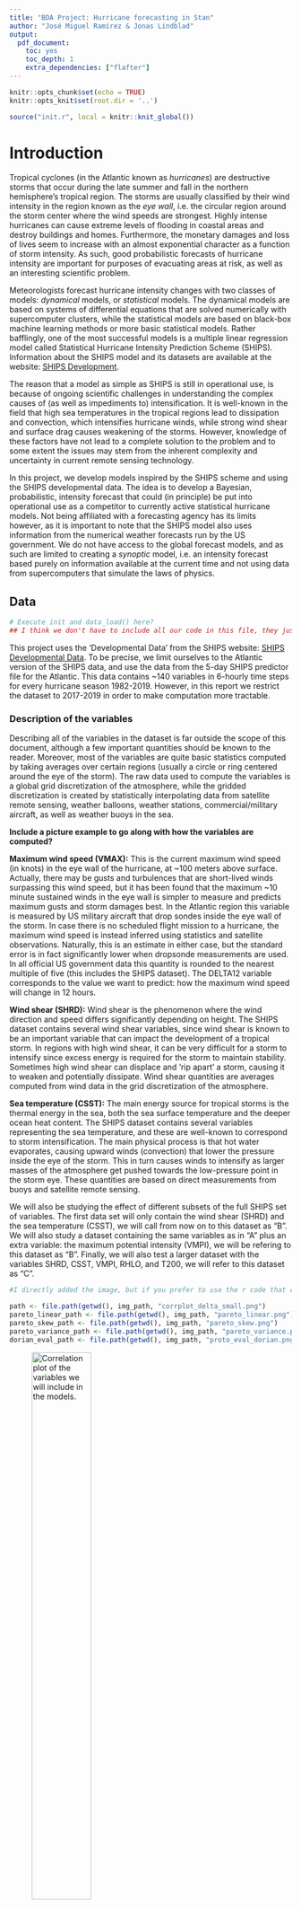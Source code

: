 ```yaml
---
title: "BDA Project: Hurricane forecasting in Stan"
author: "José Miguel Ramírez & Jonas Lindblad"
output: 
  pdf_document: 
    toc: yes
    toc_depth: 1
    extra_dependencies: ["flafter"]
---
```


```r
knitr::opts_chunk$set(echo = TRUE)
knitr::opts_knit$set(root.dir = '..')
```

```r
source("init.r", local = knitr::knit_global())
```

# Introduction

Tropical cyclones (in the Atlantic known as *hurricanes*) are destructive storms that occur during the late summer and fall in the northern hemisphere's tropical region. The storms are usually classified by their wind intensity in the region known as the *eye wall*, i.e. the circular region around the storm center where the wind speeds are strongest. Highly intense hurricanes can cause extreme levels of flooding in coastal areas and destroy buildings and homes. Furthermore, the monetary damages and loss of lives seem to increase with an almost exponential character as a function of storm intensity. As such, good probabilistic forecasts of hurricane intensity are important for purposes of evacuating areas at risk, as well as an interesting scientific problem.

Meteorologists forecast hurricane intensity changes with two classes of models: *dynamical* models, or *statistical* models. The dynamical models are based on systems of differential equations that are solved numerically with supercomputer clusters, while the statistical models are based on black-box machine learning methods or more basic statistical models. Rather bafflingly, one of the most successful models is a multiple linear regression model called Statistical Hurricane Intensity Prediction Scheme (SHIPS). Information about the SHIPS model and its datasets are available at the website: [SHIPS Development](http://rammb.cira.colostate.edu/research/tropical_cyclones/ships/index.asp). 

The reason that a model as simple as SHIPS is still in operational use, is because of ongoing scientific challenges in understanding the complex causes of (as well as impediments to) intensification. It is well-known in the field that high sea temperatures in the tropical regions lead to dissipation and convection, which intensifies hurricane winds, while strong wind shear and surface drag causes weakening of the storms. However, knowledge of these factors have not lead to a complete solution to the problem and to some extent the issues may stem from the inherent complexity and uncertainty in current remote sensing technology.

In this project, we develop models inspired by the SHIPS scheme and using the SHIPS developmental data. The idea is to develop a Bayesian, probabilistic, intensity forecast that could (in principle) be put into operational use as a competitor to currently active statistical hurricane models. Not being affiliated with a forecasting agency has its limits however, as it is important to note that the SHIPS model also uses information from the numerical weather forecasts run by the US government. We do not have access to the global forecast models, and as such are limited to creating a *synoptic* model, i.e. an intensity forecast based purely on information available at the current time and not using data from supercomputers that simulate the laws of physics.

## Data

```r
# Execute init and data_load() here?
## I think we don't have to include all our code in this file, they just want a pdf explaining the steps
```

This project uses the 'Developmental Data' from the SHIPS website: [SHIPS Developmental Data](http://rammb.cira.colostate.edu/research/tropical_cyclones/ships/developmental_data.asp). To be precise, we limit ourselves to the Atlantic version of the SHIPS data, and use the data from the 5-day SHIPS predictor file for the Atlantic. This data contains ~140 variables in 6-hourly time steps for every hurricane season 1982-2019. However, in this report we restrict the dataset to 2017-2019 in order to make computation more tractable.

### Description of the variables

Describing all of the variables in the dataset is far outside the scope of this document, although a few important quantities should be known to the reader. Moreover, most of the variables are quite basic statistics computed by taking averages over certain regions (usually a circle or ring centered around the eye of the storm). The raw data used to compute the variables is a global grid discretization of the atmosphere, while the gridded discretization is created by statistically interpolating data from satellite remote sensing, weather balloons, weather stations, commercial/military aircraft, as well as weather buoys in the sea.

**Include a picture example to go along with how the variables are computed?**

**Maximum wind speed (VMAX):** This is the current maximum wind speed (in knots) in the eye wall of the hurricane, at ~100 meters above surface. Actually, there may be gusts and turbulences that are short-lived winds surpassing this wind speed, but it has been found that the maximum ~10 minute sustained winds in the eye wall is simpler to measure and predicts maximum gusts and storm damages best. In the Atlantic region this variable is measured by US military aircraft that drop sondes inside the eye wall of the storm. In case there is no scheduled flight mission to a hurricane, the maximum wind speed is instead inferred using statistics and satellite observations. Naturally, this is an estimate in either case, but the standard error is in fact significantly lower when dropsonde measurements are used. In all official US government data this quantity is rounded to the nearest multiple of five (this includes the SHIPS dataset). The DELTA12 variable corresponds to the value we want to predict: how the maximum wind speed will change in 12 hours.

**Wind shear (SHRD):** Wind shear is the phenomenon where the wind direction and speed differs significantly depending on height. The SHIPS dataset contains several wind shear variables, since wind shear is known to be an important variable that can impact the development of a tropical storm. In regions with high wind shear, it can be very difficult for a storm to intensify since excess energy is required for the storm to maintain stability. Sometimes high wind shear can displace and 'rip apart' a storm, causing it to weaken and potentially dissipate. Wind shear quantities are averages computed from wind data in the grid discretization of the atmosphere.

**Sea temperature (CSST):** The main energy source for tropical storms is the thermal energy in the sea, both the sea surface temperature and the deeper ocean heat content. The SHIPS dataset contains several variables representing the sea temperature, and these are well-known to correspond to storm intensification. The main physical process is that hot water evaporates, causing upward winds (convection) that lower the pressure inside the eye of the storm. This in turn causes winds to intensify as larger masses of the atmosphere get pushed towards the low-pressure point in the storm eye. These quantities are based on direct measurements from buoys and satellite remote sensing.

We will also be studying the effect of different subsets of the full SHIPS set of variables. The first data set will only contain the wind shear (SHRD) and the sea temperature (CSST), we will call from now on to this dataset as "B". We will also study a dataset containing the same variables as in "A" plus an extra variable: the maximum potential intensity (VMPI), we will be refering to this dataset as "B". Finally, we will also test a larger dataset with the variables SHRD, CSST, VMPI, RHLO, and T200, we will refer to this dataset as "C".

```r
#I directly added the image, but if you prefer to use the r code that creates the image, that's fine with me

path <- file.path(getwd(), img_path, "corrplot_delta_small.png")
pareto_linear_path <- file.path(getwd(), img_path, "pareto_linear.png")
pareto_skew_path <- file.path(getwd(), img_path, "pareto_skew.png")
pareto_variance_path <- file.path(getwd(), img_path, "pareto_variance.png")
dorian_eval_path <- file.path(getwd(), img_path, "proto_eval_dorian.png")
```

![Correlation plot of the variables we will include in the models.](`r path`){width=50%}


### Prior work with the data

Although the data is publicly available with no restrictions, not much work using it can be found. This may be because of the lack of general interest in meteorology or possibly the poor state of the documentation. The authors of this report are not aware of any other work with this data apart from scientific publications by the American researchers involved in the SHIPS model development. The bulk of this research is available at the SHIPS website: [SHIPS Model References](http://rammb.cira.colostate.edu/research/tropical_cyclones/ships/references.asp).

### Brief explanation of chosen variables

* **INCV**: intensity change from last time period to current time
* **LAT/LON**: latitude/longitude coordinates
* **CSST**: (climatological) sea surface temperature
* **U200**: longitudal component of jet winds at 200 mb height
* **RHLO**: relative humidity at low altitude (~850 mb)
* **RHMD**: relative humidity at medium altitude (~500 mb)
* **REFC**: rotational eddy flux convergence (don't ask)
* **G250**: temperature gradient caused by the storm, at 250 mb
* **T150**: air temperature at 150 mb
* **T200**: air temperature at 200 mb
* **SHRD**: wind shear between 850 mb and 200 mb heights
* **VVAV**: the vertical wind near sea surface (convection)
* **VMPI**: a variable from Potential Intensity theory; theoretically representing the maximum physically possible wind intensity that the storm could achieve in ideal conditions

\newpage

# Modelling

In this project we studied three different model structures with different variable selections. Drawing inspiration from the US government SHIPS model, all of our models are some variation of linear regression. 

## Description of the models

### Linear regression

The first model is the simplest possible case - just a linear regression model. The mathematical statement of the model is as follows, where we let $N$ denote the number of regression parameters.

$$ y_{i} \sim \mathcal{N}(\alpha + X_i \cdot\beta_{N-1}, \sigma), \ i=1,\dots,r, $$
where we let $X_i$ denote the $i$:th row of the data, $\beta_{N-1}$ is an $N-1$-dimensional parameter vector, and $r$ is the number of observations (rows) in the data. The inference is done on the parameters $\alpha , \beta, \sigma.$ They are given the following (weak) prior distributions.

$$\begin{bmatrix} \alpha_0 \\ \beta_{N-1,0} \end{bmatrix} \sim \mathcal{N}(\mathbf{0}_N, 10 \cdot \mathbf{I}_N), \sigma_0 \sim \textrm{Inv-}\chi^2(\tfrac{1}{10}) .$$
The Stan code for this model is the following one:
```r
writeLines(readLines("models/linear.stan"))
```

We run this model with 4 chains for 4000 iterations using 2000 as warm-up. We used the datasets "A", "B", and "C", and for all of them, the ESS is always higher than 100, and the $\hat{R}$ values approximated to 1.0 for each parameter, which means that we run enough iterations to reach convergence. If this was not the case and the $\hat{R}$ ratios were higher than 1, the chains would not be sampling from the same part of the parameter space and we would need either to increase the number of iterations or to edit the proposal distribution. The definition of $\hat{R}$ that we used can be found [here](https://arxiv.org/abs/1903.08008). 


### Skew-regression

The second model is a variation of the first, where instead of a normal distribution around the regression line, a skew-normal distribution is used. This probability distribution has different properties, making computation a bit less efficient, but there are scientific reasons to believe that a skew towards higher intensity changes would be a better fit. The model is summarized in mathematical language as follows.

$$ y_{i} \sim \textrm{SkewNormal}(\alpha + X_i \cdot\beta_{N-1}, \sigma, \psi), \ \ i=1,\dots,r, $$
where we use the same conventions as in the linear model. The priors of the parameters are given below.
$$\begin{bmatrix} \alpha_0 \\ \beta_{N-1,0} \end{bmatrix} \sim \mathcal{N}(\mathbf{0}_N, 10 \cdot \mathbf{I}_N), \sigma_0 \sim \textrm{Inv-}\chi^2(\tfrac{1}{10}) , \ \psi_0 \sim \mathcal{N}(0,1) .$$
We run this model for the same number of iterations as before: 4000 using with 2000 as warm-up, the same number of chains: 4, and the same datasets: "A", "B", and "C". But in this case we also increased the maximum tree depth to 15. Convergence was also reached in all these cases, as all $\hat{R}$ values approximated to 1.0 and all ESS were higher than 100.


### Regression with changing variance

This is another variation of the linear regression model. In this model there is also a regression variance dependence on the wind intensity $V_{max}.$ This somewhat justified, since very extreme values of $V_{max}$ lead to volatile situations where the evolution of the storm can be difficult to predict even for the best forecasting agencies. There are also relatively few cases of high $V_{max}$ since every storm starts out weak, but only a few evolve to be high-category hurricanes. 

This model is declared in mathematical notation as follows:

$$ y_{i} \sim \mathcal{N}(\alpha + X_i \cdot\beta_{N-1}, \sigma + \gamma\vert V_{max,i} \vert ), \ i=1,\dots,r, $$
where, again, we use the same notation as before and let $V_{max,i}$ denote the $V_{max}$-value of the $i$:th row. Note the absolute value function in the variance section; this statement is used to ensure that the variance remains positive. The parameters are given the priors listed below.

$$\begin{bmatrix} \alpha_0 \\ \beta_{N-1,0} \end{bmatrix} \sim \mathcal{N}(\mathbf{0}_N, 10 \cdot \mathbf{I}_N), \ \sigma_0 \sim \textrm{Inv-}\chi^2(\tfrac{1}{10}), \ \gamma_0 \sim \Gamma(1,1) .$$
To execute this model we used 4 chains, 4000 iterations with half of them as warm-up and a maximum tree depth of 15. We checked the $\hat{R}$ values for the three variable combinations ("A", "B", and "C"), and all of them approximated to 1.0, so we can state that the chains converged in the three cases. Moreover ESS is always high enough.


## Models Comparison

We assessed the models using leave-one-out cross-validation (LOO-CV) to do further comparisons, and we used the r package _loo_ for using PSIS-LOO as method to approximate the exact LOO given the posterior samples.

The PSIS-LOO elpd for the basic linear model using data "A" is -1636.0 with 9 as effective number of parameters (p_loo), looic of 3272.1 and Monte Carlo Standard Error (MCSE) of 0.0. For data "B", the PSIS-LOO elpd is -1633.6 with p_loo = 10, looic = 3267.2 and MCSE = 0.1. For the last dataset "C", the elpd_loo is -1608.6, with p_loo = 13.1, looic = 3217.2 and MCSE = 0.1. All the Pareto k estimates are lower than 0.5 for the first two datasets, and there is only one value for "C" above 0.5, but it is lower than 0.7, as we can see in Figure. X. This means that the three PSIS-LOO estimates can be considered to be reliable.

![PSIS-LOO diagnosis for the linear model.](`r pareto_linear_path`){width=70%}

The model with dataset "C" has the highest PSIS-LOO and the lowest looic associated to it, but in order to better assess the differences between the datasets we have used the function _loo_compare_. This functions computes the difference in elpd relative to the model with the largest elpd (in this case, the "C" model). As we can see in Table X, the differences in elpd and the scale relative to the standard error of these differences indicate that the best dataset for this model according to PSIS-LOO would be the dataset "C".

| variable set | **elpd_diff** | **se_diff** |
| :----------: | :-----------: | :---------: |
| _C_ | 0.0 | 0.0 |
| _B_ | -25.0 | 6.5 |
| _A_ | -27.4 | 6.3 | 

The PSIS-LOO elpd for the skewed-regression model using data "A" is -1608.1 with p_loo = 9.6, looic = 3272.1, and MCSE = 0.1. For dataset "B", the PSIS-LOO elpd is -1602.5 with p_loo = 10.4, looic = 3205.1 and MCSE = 0.1. For the last dataset "C", the elpd_loo is -1579.4, with p_loo = 13.3, looic = 3158.7 and MCSE = 0.1. All the Pareto k estimates are lower than 0.5 for the first two datasets, and there is only one value for "C" above 0.5, but it is lower than 0.7, as we can see in Figure. X. This means that the three PSIS-LOO estimates can be considered to be reliable.

![PSIS-LOO diagnosis for the skewed model.](`r pareto_skew_path`){width=70%}

\newpage

Using _loo_compare_ we can observe that the best dataset for this model would be again dataset "C" (Table X).

| variable set | **elpd_diff** | **se_diff** |
| :----------: | :-----------: | :---------: |
| _C_ | 0.0 | 0.0 |
| _B_ | -23.2 | 6.2 | 
| _A_ | -28.7 | 6.2 |   

The PSIS-LOO elpd for the regression with changing variance using data "A" is -1440.2 with p_loo = 7.3, looic = 2880.5, and MCSE = 0.1. For dataset "B", the PSIS-LOO elpd is -1435.8 with p_loo = 8.3, looic = 2871.5 and MCSE approximated to 0.0. For the last dataset "C", the elpd_loo is -1403.1, with p_loo = 12.0, looic = 2806.2 and MCSE = 0.0. All the Pareto k estimates are lower than 0.5, as we can see in Figure. X, which means that the three PSIS-LOO estimates can be considered to be reliable.

![PSIS-LOO diagnosis for the variance model.](`r pareto_variance_path`){width=70%}

Using again the function _loo_compare_ we can see that the best dataset for this model would be again dataset "C" (Table X).

| variable set | **elpd_diff** | **se_diff** |
| :----------: | :-----------: | :---------: |
| _C_ | 0.0 | 0.0 |
| _B_ | -32.6 | 8.2 |
| _A_ | -37.1 | 8.2 |

We have seen that the best dataset for all of our Stan models is dataset "C". If we compare now the three models using this dataset, we can see that the best performing model according to PSIS-LOO would be the last studied model, the regression with changing variance.

| Model | **elpd_diff** | **se_diff** |
| :----------: | :-----------: | :---------: |
| **Variance** | 0.0 | 0.0 |
| **Skew** | -176.3 | 27.8 |
| **Linear** | -205.5 | 34.9  |

\newpage

# Evaluation and potential improvements

The best model - the variance regression model - was used to generate forecasts for Hurricane Dorian - an especially powerful Hurricane that hit the Bahamas in 2019. See the image below for a comparison between the model predictions and Dorian's empirical intensity development.

![Comparison between the true wind intensity of Hurricane Dorian and the 12-hour forecasts from the variance model. The black line represents the true wind intensity, while the shaded area is an 80% prediction interval from the model. Hurricane Dorian struck the Bahamas as a category 5 tropical cyclone in September 2019.](`r dorian_eval_path`){width=75%}

Hurricane Dorian is in fact a rather exceptional storm in the sense that it underwent a phenomenon known as _rapid intensification_, which is very difficult to predict for currently operational Hurricane models. In particular the statistical models, including SHIPS, often fails to predict rapid intensification, while dynamical models more often correctly call the phenomenon (although they have worse performance in other respects). 

The Variance model developed in this project was only developed for a 12-hour forecast, but still the predicted 80% interval contains the true wind intensity in all time steps but one. A model based on Bayesian computations can provide probabilistic information that is not produced by the point estimates generated by SHIPS models, but an efficient implementation may require a different model declaration.

There is also a variation of the SHIPS model that combines statistical estimation of parameters with a dynamical component - the Logistic Growth Equation Model (LGEM). A suitable next step in research could be to implement a variation of the LGEM model in Stan and thus achieve a probabilistic dynamical model.

Another improvement idea would be to include a time series component in the regression models used in this report. In fact, the operational SHIPS model contains some autoregressive parameters. The SHIPS model used by the NHC (National Hurricane Center) also contains regression parameters for outputs from numerical weather simulation (i.e. dynamical) models used by the NHC. If an agency that has access to such model outputs were to include those parameters with the models presented in this report, it could improve prediction intervals significantly.

\newpage

# Conclusions and discussion


\newpage

# Appendix

## Stan models